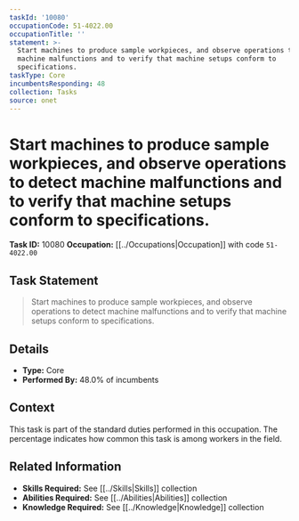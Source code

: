 ```yaml
---
taskId: '10080'
occupationCode: 51-4022.00
occupationTitle: ''
statement: >-
  Start machines to produce sample workpieces, and observe operations to detect
  machine malfunctions and to verify that machine setups conform to
  specifications.
taskType: Core
incumbentsResponding: 48
collection: Tasks
source: onet
---
```

# Start machines to produce sample workpieces, and observe operations to detect machine malfunctions and to verify that machine setups conform to specifications.

**Task ID:** 10080
**Occupation:** [[../Occupations|Occupation]] with code `51-4022.00`

## Task Statement

> Start machines to produce sample workpieces, and observe operations to detect machine malfunctions and to verify that machine setups conform to specifications.

## Details

- **Type:** Core
- **Performed By:** 48.0% of incumbents

## Context

This task is part of the standard duties performed in this occupation. The percentage indicates how common this task is among workers in the field.

## Related Information

- **Skills Required:** See [[../Skills|Skills]] collection
- **Abilities Required:** See [[../Abilities|Abilities]] collection
- **Knowledge Required:** See [[../Knowledge|Knowledge]] collection
